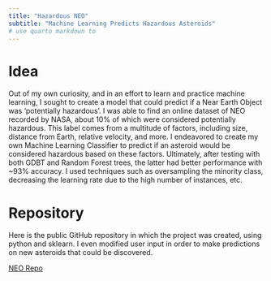 ```yaml
---
title: "Hazardous NEO"
subtitle: "Machine Learning Predicts Hazardous Asteroids"
# use quarto markdown to 
---
```


# Idea
Out of my own curiosity, and in an effort to learn and practice machine learning, I sought to create a model that could predict if a Near Earth Object was 'potentially hazardous'. I was able to find an online dataset of NEO recorded by NASA, about 10% of which were considered potentially hazardous. This label comes from a multitude of factors, including size, distance from Earth, relative velocity, and more. I endeavored to create my own Machine Learning Classifier to predict if an asteroid would be considered hazardous based on these factors. Ultimately, after testing with both GDBT and Random Forest trees, the latter had better performance with ~93% accuracy. I used techniques such as oversampling the minority class, decreasing the learning rate due to the high number of instances, etc. 

# Repository
Here is the public GitHub repository in which the project was created, using python and sklearn. I even modified user input in order to make predictions on new asteroids that could be discovered. 

[NEO Repo](https://github.com/CarboAluminate67/NearEarthObjects)


